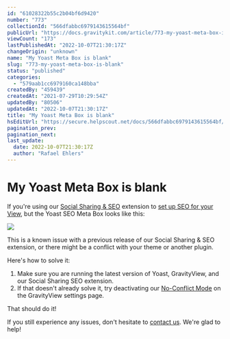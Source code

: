 ```yaml
---
id: "61028322b55c2b04bf6d9420"
number: "773"
collectionId: "566dfabbc6979143615564bf"
publicUrl: "https://docs.gravitykit.com/article/773-my-yoast-meta-box-is-blank"
viewCount: "173"
lastPublishedAt: "2022-10-07T21:30:17Z"
changeOrigin: "unknown"
name: "My Yoast Meta Box is blank"
slug: "773-my-yoast-meta-box-is-blank"
status: "published"
categories: 
  - "579aab1cc6979160ca148bba"
createdBy: "459439"
createdAt: "2021-07-29T10:29:54Z"
updatedBy: "80506"
updatedAt: "2022-10-07T21:30:17Z"
title: "My Yoast Meta Box is blank"
hsEditUrl: "https://secure.helpscout.net/docs/566dfabbc6979143615564bf/article/61028322b55c2b04bf6d9420"
pagination_prev: 
pagination_next: 
last_update:
  date: 2022-10-07T21:30:17Z
  author: "Rafael Ehlers"
---
```


# My Yoast Meta Box is blank

If you're using our [Social Sharing &amp; SEO](https://www.gravitykit.com/extensions/social-sharing-seo/) extension to [set up SEO for your View](https://docs.gravitykit.com/article/725-setting-up-seo-for-views-with-yoast-seo), but the Yoast SEO Meta Box looks like this:

![](https://s3.amazonaws.com/helpscout.net/docs/assets/54c58489e4b051242988532c/images/610283e164a230081ba1a1c2/file-Yk9xedXD31.png)

This is a known issue with a previous release of our Social Sharing &amp; SEO extension, or there might be a conflict with your theme or another plugin.

Here's how to solve it:

1. Make sure you are running the latest version of Yoast, GravityView, and our Social Sharing SEO extension.
2. If that doesn't already solve it, try deactivating our [No-Conflict Mode](https://docs.gravitykit.com/article/226-enabling-no-conflict-mode) on the GravityView settings page.

  
That should do it!

If you still experience any issues, don't hesitate to [contact us](https://www.gravitykit.com/support/). We're glad to help!